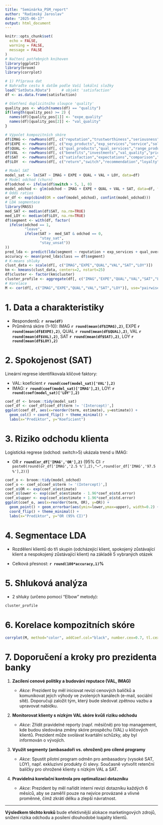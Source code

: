 ```yaml
---
title: "Seminárka_PSM_report"
author: "Radimský Jaroslav"
date: "2025-06-17"
output: html_document
---
```


```r
knitr::opts_chunk$set(
  echo = FALSE,
  warning = FALSE,
  message = FALSE
)
# Načtení potřebných knihoven
library(ggplot2)
library(broom)
library(corrplot)

# 1) Příprava dat
# Nahraďte cestu k datům podle Vaší lokální složky
load("SatData.RData")     # objekt 'satisfaction'
df <- as.data.frame(satisfaction)

# Ošetření duplicitního sloupce 'quality'
quality_pos <- which(names(df) == "quality")
if(length(quality_pos) >= 2) {
  names(df)[quality_pos[1]] <- "expe_quality"
  names(df)[quality_pos[2]] <- "val_quality"
}

# Výpočet kompozitních skóre
df$IMAG <- rowMeans(df[, c("reputation","trustworthiness","seriousness","solidness","care")], na.rm=TRUE)
df$EXPE <- rowMeans(df[, c("exp_products","exp_services","service","solutions","expe_quality")], na.rm=TRUE)
df$QUAL <- rowMeans(df[, c("qual_products","qual_services","range_products","qual_personal","qual_overall")], na.rm=TRUE)
df$VAL  <- rowMeans(df[, c("benefits","investments","val_quality","price")], na.rm=TRUE)
df$SAT  <- rowMeans(df[, c("satisfaction","expectations","comparison","performance")], na.rm=TRUE)
df$LOY  <- rowMeans(df[, c("return","switch","recommendation","loyalty")], na.rm=TRUE)

# Model SAT
model_sat <- lm(SAT ~ IMAG + EXPE + QUAL + VAL + LOY, data=df)
# Model odchod (churn)
df$odchod <- ifelse(df$switch > 5, 1, 0)
model_odchod <- glm(odchod ~ IMAG + EXPE + QUAL + VAL + SAT, data=df, family=binomial)
# Odds ratios
or_df <- exp(cbind(OR = coef(model_odchod), confint(model_odchod)))
# LDA segmentace
library(MASS)
med_SAT <- median(df$SAT, na.rm=TRUE)
med_LOY <- median(df$LOY, na.rm=TRUE)
df$segment <- with(df, factor(
  ifelse(odchod == 1, 
         "leave",                             
         ifelse(SAT >  med_SAT & odchod == 0, 
                "stay_sat",                    
                "stay_unsat"))                       
))
pred_lda <- predict(lda(segment ~ reputation + exp_services + qual_overall + price + performance, data=df))
accuracy <- mean(pred_lda$class == df$segment)
# K-means shluky
clust_data <- scale(df[, c("IMAG","EXPE","QUAL","VAL","SAT","LOY")])
km <- kmeans(clust_data, centers=2, nstart=25)
df$cluster <- factor(km$cluster)
cluster_profile <- aggregate(df[, c("IMAG","EXPE","QUAL","VAL","SAT","LOY")], by=list(cluster=df$cluster), mean)
# Korelace
M <- cor(df[, c("IMAG","EXPE","QUAL","VAL","SAT","LOY")], use="pairwise.complete.obs")
```

# 1. Data a charakteristiky

* Respondentů: **`r nrow(df)`**
* Průměrná skóre (1–10): IMAG **`r round(mean(df$IMAG),2)`**, EXPE **`r round(mean(df$EXPE),2)`**, QUAL **`r round(mean(df$QUAL),2)`**, VAL **`r round(mean(df$VAL),2)`**, SAT **`r round(mean(df$SAT),2)`**, LOY **`r round(mean(df$LOY),2)`**

# 2. Spokojenost (SAT)

Lineární regrese identifikovala klíčové faktory:

* VAL: koeficient **`r round(coef(model_sat)['VAL'],2)`**
* IMAG: **`r round(coef(model_sat)['IMAG'],2)`**, LOY: **`r round(coef(model_sat)['LOY'],2)`**

```r
coef_df <- broom::tidy(model_sat)
coef_df <- coef_df[coef_df$term != '(Intercept)',]
ggplot(coef_df, aes(x=reorder(term, estimate), y=estimate)) +
  geom_col() + coord_flip() + theme_minimal() +
  labs(x="Prediktor", y="Koeficient")
```

# 3. Riziko odchodu klienta

Logistická regrese (odchod: switch>5) ukázala trend u IMAG:

* OR **`r round(or_df['IMAG','OR'],2)`** (95% CI: `r paste0(round(or_df['IMAG','2.5 %'],2),"–",round(or_df['IMAG','97.5 %'],2))`)

```r
coef_o <- broom::tidy(model_odchod)
coef_o <- coef_o[coef_o$term != '(Intercept)',]
coef_o$OR <- exp(coef_o$estimate)
coef_o$lower <- exp(coef_o$estimate - 1.96*coef_o$std.error)
coef_o$upper <- exp(coef_o$estimate + 1.96*coef_o$std.error)
ggplot(coef_o, aes(x=reorder(term, OR), y=OR)) +
  geom_point() + geom_errorbar(aes(ymin=lower,ymax=upper), width=0.2) +
  coord_flip() + theme_minimal() +
  labs(x="Prediktor", y="OR (95% CI)")
```

# 4. Segmentace LDA
* Rozdělení klientů do tři skupin (odcházející klient, spokojený zůstávající klient a nespokojený zůstávající klient) na základě 5 vybraných otázek

* Celková přesnost: **`r round(100*accuracy,1)`%**

# 5. Shluková analýza

* 2 shluky (určeno pomocí "Elbow" metody):

```r
cluster_profile
```

# 6. Korelace kompozitních skóre

```r
corrplot(M, method="color", addCoef.col="black", number.cex=0.7, tl.cex=0.8)
```

# 7. Doporučení a kroky pro prezidenta banky

1. **Zacílení cenové politiky a budování reputace (VAL, IMAG)**

   * *Akce*: Prezident by měl iniciovat revizi cenových balíčků a komunikovat jejich výhody ve zvolených kanálech (e-mail, sociální sítě). Doporučuji založit tým, který bude sledovat zpětnou vazbu a upravovat nabídku.
2. **Monitorovat klienty s nízkým VAL skóre kvůli riziku odchodu**

   * *Akce*: Zřídit pravidelné reporty (např. měsíčně) pro top management, kde budou sledována změny skóre prospěchu (VAL) u klíčových klientů. Prezident může svolávat kvartální schůzky, aby byl informován o vývojích.
3. **Využít segmenty (ambasadoři vs. ohrožení) pro cílené programy**

   * *Akce*: Spustit pilotní program odměn pro ambasadory (vysoké SAT, LOY), např. exkluzivní produkty či slevy. Současně vytvořit retenční balíčky pro ohrožené klienty s nízkým VAL a SAT.
4. **Pravidelná korelační kontrola pro optimalizaci dotazníku**

   * *Akce*: Prezident by měl nařídit interní revizi dotazníku každých 6 měsíců, aby se zaměřil pouze na nejvíce provázané a vlivné proměnné, čímž zkrátí délku a zlepší návratnost.

---

**Výsledkem těchto kroků** bude efektivnější alokace marketingových zdrojů, snížení rizika odchodu a posílení dlouhodobé loajality klientů.

